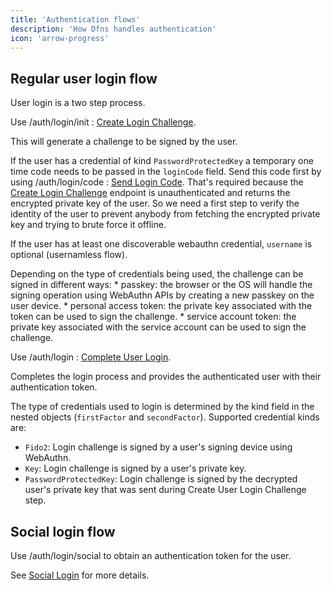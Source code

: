```yaml
---
title: 'Authentication flows'
description: 'How Dfns handles authentication'
icon: 'arrow-progress'
---
```



## Regular user login flow

User login is a two step process.

<Steps>

<Step title="Create a user login challenge">

Use <Post>/auth/login/init</Post> : [Create Login Challenge](/api-reference/auth/create-login-challenge).

This will generate a challenge to be signed by the user.

If the user has a credential of kind `PasswordProtectedKey` a temporary one time code needs to be passed in the `loginCode` field. 
Send this code first by using <Post>/auth/login/code</Post> : [Send Login Code](/api-reference/auth/send-login-code). 
That's required because the [Create Login Challenge](/api-reference/auth/create-login-challenge) endpoint is unauthenticated and returns the encrypted private key of the user. So we need a first step to verify the identity of the user to prevent anybody from fetching the encrypted private key and trying to brute force it offline.

If the user has at least one discoverable webauthn credential, `username` is optional (usernamless flow).


</Step>
<Step title="Get the user to sign the challenge">
Depending on the type of credentials being used, the challenge can be signed in different ways:
* passkey: the browser or the OS will handle the signing operation using WebAuthn APIs by creating a new passkey on the user device.
* personal access token: the private key associated with the token can be used to sign the challenge.
* service account token: the private key associated with the service account can be used to sign the challenge.
</Step>
<Step title="Complete the user login">

Use <Post>/auth/login</Post>  : [Complete User Login](/api-reference/auth/complete-user-login).

Completes the login process and provides the authenticated user with their authentication token.

The type of credentials used to login is determined by the kind field in the nested objects (`firstFactor` and `secondFactor`). Supported credential kinds are:

- `Fido2`: Login challenge is signed by a user's signing device using WebAuthn.
- `Key`: Login challenge is signed by a user's private key.
- `PasswordProtectedKey`: Login challenge is signed by the decrypted user's private key that was sent during Create User Login Challenge step.
</Step>
</Steps>

## Social login flow

Use <Post>/auth/login/social</Post> to obtain an authentication token for the user. 

See [Social Login](/api-reference/auth/social-login) for more details.
